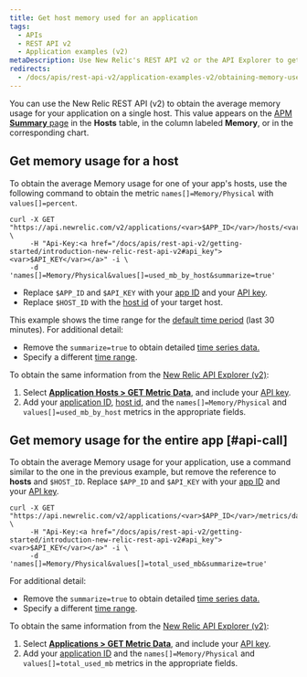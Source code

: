 ```yaml
---
title: Get host memory used for an application
tags:
  - APIs
  - REST API v2
  - Application examples (v2)
metaDescription: Use New Relic's REST API v2 or the API Explorer to get average CPU usage per by host.
redirects:
  - /docs/apis/rest-api-v2/application-examples-v2/obtaining-memory-used-host-application
---
```


You can use the New Relic REST API (v2) to obtain the average memory usage for your application on a single host. This value appears on the [APM **Summary** page](/docs/apm/applications-menu/monitoring/apm-overview-page) in the **Hosts** table, in the column labeled **Memory**, or in the corresponding chart.

## Get memory usage for a host

To obtain the average Memory usage for one of your app's hosts, use the following command to obtain the metric `names[]=Memory/Physical` with `values[]=percent`.

```
curl -X GET "https://api.newrelic.com/v2/applications/<var>$APP_ID</var>/hosts/<var>$HOST_ID</var>/metrics/data.json" \
     -H "Api-Key:<a href="/docs/apis/rest-api-v2/getting-started/introduction-new-relic-rest-api-v2#api_key"><var>$API_KEY</var></a>" -i \
     -d 'names[]=Memory/Physical&values[]=used_mb_by_host&summarize=true'
```

* Replace `$APP_ID` and `$API_KEY` with your [app ID](/docs/apm/apis/requirements/identification-code) and your [API key](/docs/apis/rest-api-v2/getting-started/introduction-new-relic-rest-api-v2#api_key).
* Replace `$HOST_ID` with the [host id](/docs/apis/rest-api-v2/requirements/listing-host-instance-application-server-ids#locating_host_id) of your target host.

This example shows the time range for the [default time period](/docs/apis/rest-api-v2/requirements/specifying-time-range-v2) (last 30 minutes). For additional detail:

* Remove the `summarize=true` to obtain detailed [time series data.](https://docs.newrelic.com/docs/apis/rest-api-v2/requirements/calculating-average-metric-values-summarize)
* Specify a different [time range](https://docs.newrelic.com/docs/apis/rest-api-v2/requirements/specifying-time-range-v2).

To obtain the same information from the [New Relic API Explorer (v2)](https://rpm.newrelic.com/api/explore):

1. Select [**Application Hosts > GET Metric Data**](https://rpm.newrelic.com/api/explore/application_hosts/data), and include your [API key](/docs/apis/rest-api-v2/getting-started/introduction-new-relic-rest-api-v2#api_key).
2. Add your [application ID](/docs/apm/apis/requirements/identification-code), [host id](/docs/apis/rest-api-v2/requirements/listing-host-instance-application-server-ids#locating_host_id), and the `names[]=Memory/Physical` and `values[]=used_mb_by_host` metrics in the appropriate fields.

## Get memory usage for the entire app [#api-call]

To obtain the average Memory usage for your application, use a command similar to the one in the previous example, but remove the reference to **hosts** and `$HOST_ID`. Replace `$APP_ID` and `$API_KEY` with your [app ID](/docs/apm/apis/requirements/identification-code) and your [API key](/docs/apis/rest-api-v2/getting-started/introduction-new-relic-rest-api-v2#api_key).

```
curl -X GET "https://api.newrelic.com/v2/applications/<var>$APP_ID</var>/metrics/data.json" \
     -H "Api-Key:<a href="/docs/apis/rest-api-v2/getting-started/introduction-new-relic-rest-api-v2#api_key"><var>$API_KEY</var></a>" -i \
     -d 'names[]=Memory/Physical&values[]=total_used_mb&summarize=true'
```

For additional detail:

* Remove the `summarize=true` to obtain detailed [time series data.](https://docs.newrelic.com/docs/apis/rest-api-v2/requirements/calculating-average-metric-values-summarize)
* Specify a different [time range](https://docs.newrelic.com/docs/apis/rest-api-v2/requirements/specifying-time-range-v2).

To obtain the same information from the [New Relic API Explorer (v2)](https://rpm.newrelic.com/api/explore):

1. Select [**Applications > GET Metric Data**](https://rpm.newrelic.com/api/explore/applications/data), and include your [API key](/docs/apis/rest-api-v2/getting-started/introduction-new-relic-rest-api-v2#api_key).
2. Add your [application ID](/docs/apm/apis/requirements/identification-code) and the `names[]=Memory/Physical` and `values[]=total_used_mb` metrics in the appropriate fields.
